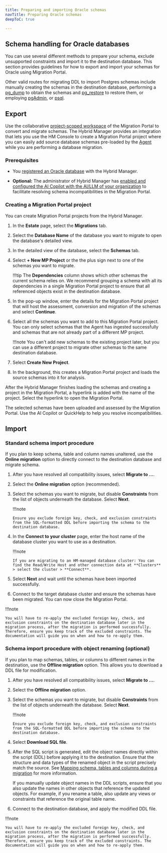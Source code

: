 ```yaml
---
title: Preparing and importing Oracle schemas
navTitle: Preparing Oracle schemas
deepToC: true

---
```


## Schema handling for Oracle databases

You can use several different methods to prepare your schema, exclude unsupported constraints and import it to the destination database. This section provides guidelines for how to export and import your schemas for Oracle using Migration Portal.

Other valid routes for migrating DDL to import Postgres schemas include manually creating the schemas in the destination database, performing a [pg_dump](https://www.postgresql.org/docs/current/app-pgdump.html) to obtain the schemas and [pg_restore](https://www.postgresql.org/docs/current/app-pgrestore.html) to restore them, or employing [pgAdmin](https://www.pgadmin.org/docs/pgadmin4/latest/index.html), or [psql](https://www.postgresql.org/docs/7.0/app-psql.htm).

## Export

Use the collaborative [project-scoped workspace](/edb-postgres-ai/latest/hybrid-manager/using_hybrid_manager/migration/schema_migration/migration_portal/access_mp/#project-scoped-workspace-vs-users-workspace) of the Migration Portal to convert and migrate schemas. The Hybrid Manager provides an integration that lets you use the HM Console to create a Migration Portal project where you can easily add source database schemas pre-loaded by the [Agent](/edb-postgres-ai/latest/hybrid-manager/using_hybrid_manager/migration/migration_guides/oracle_to_hm_managed) while you are performing a database migration.

### Prerequisites

-   You [registered an Oracle database](/edb-postgres-ai/latest/hybrid-manager/using_hybrid_manager/migration/migration_guides/oracle_to_hm_managed/) with the Hybrid Manager.

-   **Optional:** The administrator of Hybrid Manager has [enabled and configured the AI Copilot with the AI/LLM of your organization](/edb-postgres-ai/latest/hybrid-manager/using_hybrid_manager/enabling_migration_copilot/) to facilitate resolving schema incompatibilities in the Migration Portal.

### Creating a Migration Portal project

You can create Migration Portal projects from the Hybrid Manager. 

1.  In the **Estate** page, select the **Migrations** tab.

1.  Select the **Database Name** of the database you want to migrate to open the database's detailed view.

1.  In the detailed view of the database, select the **Schemas** tab. 

1.  Select **+ New MP Project** or the the plus sign next to one of the schemas you want to migrate.

    !!!tip
        The **Dependencies** column shows which other schemas the current schema relies on. We recommend grouping a schema with all its dependencies in a single Migration Portal project to ensure that all referenced objects exist in the destination database.

1.  In the pop-up window, enter the details for the Migration Portal project that will host the assessment, conversion and migration of the schemas and select **Continue**.

1.  Select all the schemas you want to add to this Migration Portal project. You can only select schemas that the Agent has ingested successfully and schemas that are not already part of a different MP project.

    !!!note 
        You can't add new schemas to the existing project later, but you can use a different project to migrate other schemas to the same destination database.

1.  Select **Create New Project**.

1.  In the background, this creates a Migration Portal project and loads the source schemas into it for analysis.

After the Hybrid Manager finishes loading the schemas and creating a project in the Migration Portal, a hyperlink is added with the name of the project. Select the hyperlink to open the Migration Portal.

The selected schemas have been uploaded and assessed by the Migration Portal. Use the AI Copilot or QuickHelp to help you resolve incompatibilities. 

## Import

### Standard schema import procedure

If you plan to keep schema, table and column names unaltered, use the **Online migration** option to directly connect to the destination database and migrate schema.

1.  After you have resolved all compatibility issues, select **Migrate to …**.

1.  Select the **Online migration** option (recommended).

1.  Select the schemas you want to migrate, but disable **Constraints** from the list of objects underneath the database. Select **Next**.

    !!!note

        Ensure you exclude foreign key, check, and exclusion constraints from the SQL-formatted DDL before importing the schema to the destination database.

1.  In the **Connect to your cluster** page, enter the host name of the database cluster you want to use as a destination.

    !!!note

        If you are migrating to an HM-managed database cluster: You can find the Read/Write Host and other connection data at **Clusters** > select the cluster > **Connect**.

1.  Select **Next** and wait until the schemas have been imported successfully.

1.  Connect to the target database cluster and ensure the schemas have been migrated. You can now close the Migration Portal.

!!!note

    You will have to re-apply the excluded foreign key, check, and exclusion constraints on the destination database later in the migration process, after the migration is performed successfully. Therefore, ensure you keep track of the excluded constraints. The documentation will guide you on when and how to re-apply them.

### Schema import procedure with object renaming (optional)

If you plan to map schemas, tables, or columns to different names in the destination, use the **Offline migration** option. This allows you to download a DDL file for modification.

1.  After you have resolved all compatibility issues, select **Migrate to …**.

1.  Select the **Offline migration** option.

1.  Select the schemas you want to migrate, but disable **Constraints** from the list of objects underneath the database. Select **Next**.

    !!!note

        Ensure you exclude foreign key, check, and exclusion constraints from the SQL-formatted DDL before importing the schema to the destination database.

1.  Select **Download SQL file**.

1.  After the SQL script is generated, edit the object names directly within the script (DDL) before applying it to the destination. Ensure that the structure and data types of the renamed object in the script precisely match the source. See [Mapping schema, tables and columns during a migration](/edb-postgres-ai/latest/hybrid-manager/using_hybrid_manager/migration/migrate/migrations/#mapping-schema-tables-and-columns-during-a-migration) for more information.

    If you manually update object names in the DDL scripts, ensure that you also update the names in other objects that reference the updated objects. For example, if you rename a table, also update any views or constraints that reference the original table name.

1.  Connect to the destination database, and apply the modified DDL file.

!!!note

    You will have to re-apply the excluded foreign key, check, and exclusion constraints on the destination database later in the migration process, after the migration is performed successfully. Therefore, ensure you keep track of the excluded constraints. The documentation will guide you on when and how to re-apply them.

